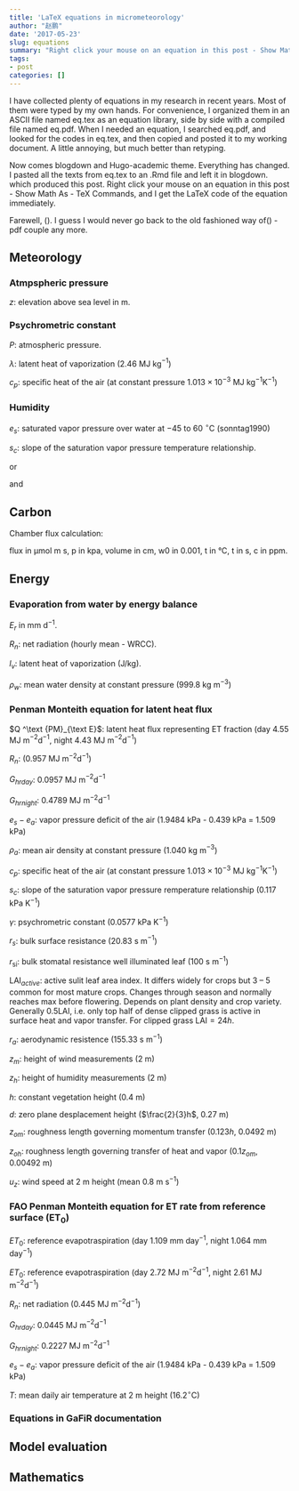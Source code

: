 ```yaml
---
title: 'LaTeX equations in micrometeorology'
author: "赵鹏"
date: '2017-05-23'
slug: equations
summary: "Right click your mouse on an equation in this post - Show Math As - TeX Commands, and I get the LaTeX code of the equation immediately."
tags:
- post
categories: []
---
```


I have collected plenty of equations in my research in recent years. Most of them were typed by my own hands. For convenience, I organized them in an ASCII file named eq.tex as an equation library, side by side with a compiled file named eq.pdf. When I needed an equation, I searched eq.pdf, and looked for the codes in eq.tex, and then copied and posted it to my working document. A little annoying, but much better than retyping.

Now comes blogdown and Hugo-academic theme. Everything has changed. I pasted all the texts from eq.tex to an .Rmd file and left it in blogdown. which produced this post. Right click your mouse on an equation in this post - Show Math As - TeX Commands, and I get the LaTeX code of the equation immediately.

Farewell, \(\LaTeX\). I guess I would never go back to the old fashioned way of\(\TeX\) - pdf couple any more.

## Meteorology

### Atmpspheric pressure

\begin{equation}
P=101.325 \cdot (\frac{293-0.0065z}{293}) ^ {5.26} = 86.838\,\text{kPa}
\end{equation}

$z$: elevation above sea level in m.

\begin{equation}
-\text{d} p =\rho g \text{d}z
\end{equation}


\begin{equation}
\ln \frac{p_2}{p_1} = - \int_{z_1}^{z_2} \frac{g}{RT}\text{d}z
\end{equation}


### Psychrometric constant

\begin{equation}
\gamma =\frac{c_p P}{\varepsilon \lambda} = 0.665 \times 10 ^ {-3} P
\end{equation}

\begin{equation}
\lambda = -0.0000614342 T^3 + 0.00158927 T^2 - 2.36418T + 2500.79
\end{equation}

$P$: atmospheric pressure.

$\lambda$: latent heat of vaporization (2.46 MJ kg$^{-1}$)

$c_p$: specific heat of the air (at constant pressure $1.013 \times 10 ^{-3}$ MJ kg$^{-1}$K$^{-1}$)


### Humidity

\begin{equation}
	e_{\text s}=6.112\exp\frac {17.62t}{243.12+t}
\end{equation}

$e_s$: saturated vapor pressure over water at $-45$ to 60 $^{\circ}$C (sonntag1990)

\begin{equation}
	s_{\text c}=\frac {4284e_{\text s}}{(243.12+t)^2}
\end{equation}

$s_c$: slope of the saturation vapor pressure temperature relationship.

or

\begin{equation}
	e_{\text s} = 0.6108\exp\frac {17.27T}{237.3 + T}
\end{equation}

and

\begin{equation}
	s_{\text c}=\frac {4098 \cdot 0.6108\exp\frac {17.27T}{237.3 + T}}{(237.3 + T)^2}
\end{equation}


## Carbon

\begin{equation}
	\text {GPP} = \frac{\alpha R_{\mathrm g}\beta }{\alpha R_{\mathrm g}+\beta }
\end{equation}

\begin{equation}
	\frac{\text {GPP}}{\text {LAI}_\text{act}}\ = \frac{\alpha' R_{\mathrm g}\beta' }{\alpha' R_{\mathrm g}+\beta' }
\end{equation}

\begin{equation}\label{eGPPLRg}
	\text{GPP} = \text{LAI}_\text{act}\frac{\alpha' R_{\mathrm g}\beta' }{\alpha' R_{\mathrm g}+\beta' }, 
\end{equation}

\begin{equation}\label{eGPPL}
	\text {GPP} = a_\text {LAI}\text{LAI}_\text {act}.
\end{equation}

Chamber flux calculation:

\begin{equation}
	F_c = \frac{10 V P_0 (1 - \frac{W_0}{1000})}{RS  (T_0 + 273.15)} \frac{\partial  C'}{\partial t}
\end{equation}

flux in μmol m s, p in kpa, volume in cm, w0 in 0.001, t in °C, t in s, c in ppm. 

\begin{equation}
	C' = C'_x + (C'_0 - C'_x) e ^ {-a(t-t_0)}
\end{equation}

\begin{equation}
\frac{\partial C'}{\partial t} | _{t = t_0} = a(C'_x - C'_0)
\end{equation}


\begin{equation}
	C' = (C'_x + kt) + (C'_0 - C'_x) e ^ {-a(t-t_0)}
\end{equation}

\begin{equation}
	\frac{\partial C'}{\partial t} | _{t = t_0} = a(C'_x - C'_0) + k
\end{equation}


## Energy

### Evaporation from water by energy balance

\begin{equation}
E_r = \frac{R_n}{l_v \rho_w} \times 1000 \times 86400
\end{equation}

\begin{equation}
l_v = 2.501 \times 10^6 - 2370T
\end{equation}

$E_r$ in mm d$^{-1}$.

$R_n$: net radiation (hourly mean - WRCC).

$l_v$: latent heat of vaporization (J/kg).

$\rho_w$: mean water density at constant pressure (999.8 kg m$^{-3}$)

### Penman Monteith equation for latent heat flux

\begin{equation}
Q ^\text {PM}_{\text E}=\frac {s_{\text c} \frac{-R_{\text n}-Q_{\text G}}{86400\text{s}} + \frac{\rho_a c_{\text p}  (e_{\text s} - e_{\text a})}{r_{\text a}}}{s_{\text c} + \gamma (1 + \frac{r_{\text s}}{r_{\text a}})}
\end{equation}

$Q ^\text {PM}_{\text E}$: latent heat flux representing ET fraction (day 4.55 MJ m$^{-2}$d$^{-1}$, night 4.43 MJ m$^{-2}$d$^{-1}$)

$R_n$: (0.957 MJ m$^{-2}$d$^{-1}$)

$G_{hrday}$: 0.0957 MJ m$^{-2}$d$^{-1}$

$G_{hrnight}$: 0.4789 MJ m$^{-2}$d$^{-1}$

$e_s-e_a$: vapor pressure deficit of the air (1.9484 kPa - 0.439 kPa = 1.509 kPa)

$\rho_a$: mean air density at constant pressure (1.040 kg m$^{-3}$)

\begin{equation}
\rho_{adry} = \frac{p}{RT} = 1.229 \text { kg m}^{-3}
\end{equation}

\begin{equation}
\rho_{ahumid} = \frac{p_d}{R_d T} + \frac{p_v}{R_v T}= 1.040 \text { kg m}^{-3}
\end{equation}

\begin{equation}
p_v = RH \times p_{sat} = 1.142 \text{kPa}
\end{equation}

\begin{equation}
p_{sat} = 6.1078 \cdot 10 ^{\frac{7.5T-2048.625}{T-35.85}} \cdot 100 = 1.84 \text { kPa}
\end{equation}

\begin{equation}
p_d = p_{abs} - p_v = 85.696 \text{ kPa}
\end{equation}

$c_p$: specific heat of the air (at constant pressure $1.013 \times 10 ^{-3}$ MJ kg$^{-1}$K$^{-1}$)

$s_c$: slope of the saturation vapor pressure remperature relationship (0.117 kPa K$^{-1}$)

$\gamma$: psychrometric constant (0.0577 kPa K$^{-1}$)

$r_s$: bulk surface resistance (20.83 s m$^{-1}$)

\begin{equation}
r_\text s=\frac{r_\text {si}}{\text {LAI}_\text {active}},
\end{equation}

$r_\text {si}$: bulk stomatal resistance well illuminated leaf (100 s m$^{-1}$)

LAI$_{active}$: active sulit leaf area index. It differs widely for crops but 3 -- 5 common for most mature crops. Changes through season and normally reaches max before flowering. Depends on plant density and crop variety. Generally 0.5LAI, i.e. only top half of dense clipped grass is active in surface heat and vapor transfer. For clipped grass LAI$=24h$.


$r_a$: aerodynamic resistence (155.33 s m$^{-1}$)

\begin{equation}
r_{\text a}= \frac{\ln \frac{z-d}{z_{\textrm{om}}} \ln \frac {z-d}{z_{\textrm{oh}}}}{\kappa ^2 u_z} = \frac{124.264}{u_z}=155.33\text { s m}^{-1}
\end{equation}

$z_m$: height of wind measurements (2 m)

$z_h$: height of humidity measurements (2 m)

$h$: constant vegetation height (0.4 m)

$d$: zero plane desplacement height ($\frac{2}{3}h$, 0.27 m)

$z_{om}$: roughness length governing momentum transfer ($0.123h$, 0.0492 m)

$z_{oh}$: roughness length governing transfer of heat and vapor ($0.1z_{om}$, 0.00492 m)

$u_z$: wind speed at 2 m height (mean 0.8 m s$^{-1}$)

### FAO Penman Monteith equation for ET rate from reference surface (ET$_0$)

\begin{equation}
ET_0 = \frac {0.408 s_{\text c} \frac{-R_{\text n}-Q_{\text G}}{86400\text{s}} + \frac{\gamma 900 u_z (e_{\text s} - e_{\text a})}{T+273}}{s_{\text c} + \gamma (1 + 0.34u_z)}
\end{equation}

$ET_0$: reference evapotraspiration (day 1.109 mm day$^{-1}$, night 1.064 mm day$^{-1}$)

$ET_0$: reference evapotraspiration (day 2.72 MJ m$^{-2}$d$^{-1}$, night 2.61 MJ m$^{-2}$d$^{-1}$)

$R_n$: net radiation (0.445 MJ m$^{-2}$d$^{-1}$)

$G_{hrday}$: 0.0445 MJ m$^{-2}$d$^{-1}$

$G_{hrnight}$: 0.2227 MJ m$^{-2}$d$^{-1}$

$e_s-e_a$: vapor pressure deficit of the air (1.9484 kPa - 0.439 kPa = 1.509 kPa)

$T$: mean daily air temperature at 2 m height (16.2$^\circ$C) 

### Equations in GaFiR documentation

\begin{equation}
\text{NEE = GPP} + R_\text{eco}
(\#eq:eNEE)
\end{equation}

\begin{equation}\label{ePM}
Q ^\text {PM}_{\text E}=\frac {s_{\text c} (-R_{\text n}-Q_{\text G}) + \frac{\rho c_{\text p}  (e_{\text s} - e_{\text a})}{r_{\text a}}}{s_{\text c} + \gamma (1 + \frac{r_{\text s}}{r_{\text a}})},
\end{equation}

\begin{equation}\label{era}
r_{\text a}= \frac{\ln \frac{z-d}{z_{\textrm{om}}} \ln \frac {z-d}{z_{\textrm{oh}}}}{\kappa ^2 u},
\end{equation}

\begin{equation}\label{eRl}
%r^{\text {LAI}}_\text s=\frac{r_\text {si}}{0.5\text {LAI}},
r_\text s=\frac{r_\text {si}}{\text {LAI}_\text {active}},
\end{equation}

\begin{equation}\label{eKP}
%\frac{r^{\text {KP}}_\text s}{r_\text a} = a \frac{r^*}{r_\text a} + b,
\frac{r_\text s}{r_\text a} = a \frac{r^*}{r_\text a} + b,
\end{equation}

\begin{equation}
r^*=\frac{(s_\text c + \gamma)\rho c_\text p (e_{\text s} - e_{\text a})}{s_\text c \gamma (-R_{\text n}-Q_{\text G})},
\end{equation}

\begin{equation}\label{eRs}
r_{\text s}= \frac {r_{\text a}s_{\text c} (-R_{\text n}-Q_{\text G}) + \rho c_{\text p}  (e_{\text s} - e_{\text a}) - r_{\text a}Q_{\text E}(s_{\text c} + \gamma)}
{\gamma Q_{\text E}}.
\end{equation}

\begin{equation}\label{ePT}
E=\alpha_{\text {PT}} \frac {s_{\text c}}{s_{\text c} + \gamma}(-Q_{\text A})
\end{equation}


## Model evaluation

\begin{equation}
 \text{ME}=\frac{1}{N}\sum_{i=1}^{N}|P_i-O_i|
 \end{equation}

\begin{equation}
 \text{MAE}=\frac{1}{N}\sum_{i=1}^{N}(P_i-O_i)
 \end{equation}

\begin{equation} 
\text{MSE}=\frac{1}{N}\sum_{i=1}^{N}(P_i-O_i)^2
\end{equation}

\begin{equation} 
\text{RMSE}=\sqrt{\frac{1}{N}\sum_{i=1}^{N}(P_i-O_i)^2}
\end{equation}

\begin{equation} 
\text{NRMSE}=100\frac{\text{RMSE}}{O_\text{max} - O_\text{min}}
\end{equation}


\begin{equation} 
\text{PBIAS} =100\frac{\sum_{i=1}^{n}(P_i-O_i)}{\sum_{i=1}^{n}O_i}
\end{equation}

\begin{equation} 
\text{RSR} =\frac{\text{RMSE}}{\sigma_O}
\end{equation}

\begin{equation} 
\text{rSD} =\frac{\sigma_P}{\sigma_O}
\end{equation}


\begin{equation} 
\text{NSE} =1-\frac{\sum_{i=1}^{n}(O_i-P_i)^2}{\sum_{i=1}^{n}(O_i - \overline{O})^2}
\end{equation}

\begin{equation} 
\text{mNSE} =1-\frac{\sum_{i=1}^{n}|O_i-P_i||^j}{\sum_{i=1}^{n}|O_i - \overline{O}|^j}
\end{equation}

\begin{equation} 
\text{rNSE} =1-\frac{\sum_{i=1}^{n}(\frac{O_i-P_i}{\overline{O}})^2}{\sum_{i=1}^{n}(\frac{O_i - \overline{O}}{\overline{O}})^2}
\end{equation}


\begin{equation} 
d =1-\frac{\sum_{i=1}^{n}(P_i-O_i)^2}{\sum_{i=1}^{n}(|P_i-O_i|+|P_i+O_i|)^2}
\end{equation}

\begin{equation} 
md =1 - \frac{\sum_{i=1}^{n}(P_i-O_i)^j}{\sum_{i=1}^{n}(|P_i-O_i|+|P_i+O_i|)^j}
\end{equation}


\begin{equation} 
rd =1-\frac{\sum_{i=1}^{n}(\frac{P_i-O_i}{\overline{O}})^2}{\sum_{i=1}^{n}(\frac{|P_i-O_i|+|P_i+O_i|}{\overline{O}})^2}
\end{equation}


\begin{equation} 
\text{cp} =1-\frac{\sum_{i=2}^{n}(O_i-P_i)^2}{\sum_{i=1}^{n-1}(O_{i+1} - O_i)^2}
\end{equation}

\begin{equation} 
R =\frac{\sum_{i=1}^{n}(O_i-\overline{O})(P_i-\overline{P})}{\sqrt{\sum_{i=1}^{n}(O_i-\overline{O})^2}\sqrt{\sum_{i=1}^{n}(P_i-\overline{P})^2}) }
\end{equation}

\begin{equation} 
R^2 =(\frac{\sum_{i=1}^{n}(O_i-\overline{O})(P_i-\overline{P})}{\sqrt{\sum_{i=1}^{n}(O_i-\overline{O})^2}\sqrt{\sum_{i=1}^{n}(P_i-\overline{P})^2}) })^2
\end{equation}

\begin{equation} 
\text{bR2} =bR^2
\end{equation}


## Mathematics

\begin{equation}
\frac{\text {d} x^\mu}{\text {d} x} = \mu x ^{\mu - 1}\\
\end{equation}

\begin{equation}
\frac{\text {d} e^x}{\text {d} x} = e^x\\
\end{equation}

\begin{equation}
\frac{\text {d} a^x}{\text {d} x} = a^x \ln a \\
\end{equation}

\begin{equation}
\frac{\text {d} \ln x}{\text {d} x} = \frac{1}{x}\\
\end{equation}

\begin{equation}
\frac{\text {d} \log _a x}{\text {d} x} = \frac{1}{x\ln a}\\
\end{equation}

\begin{equation}
\frac{\text {d} \sin x}{\text {d} x} = \cos x\\
\end{equation}

\begin{equation}
\frac{\text {d} \cos x}{\text {d} x} = - \sin x\\
\end{equation}

\begin{equation}
\int k \text {d} x = kx + C
\end{equation}

\begin{equation}
\int x ^ \mu \text {d} x = \frac{x^{\mu + 1}}{\mu + 1} + C\ (\mu \neq -1)
\end{equation}

\begin{equation}
\int \frac{1}{x}\text {d} x = \ln \left | x \right | + C
\end{equation}

\begin{equation}
\int \text {e} ^x \text {d} x = \text {e} ^x + C\\
\end{equation}

\begin{equation}
\int a ^x \text {d} x = \frac{a^x}{\ln a}+ C\\
\end{equation}

\begin{equation}
\int \frac{1}{1+x^2}\text {d} x = \arctan x + C\\
\end{equation}

\begin{equation}
\int \frac{1}{1-x^2}\text {d} x = \arcsin x + C\\
\end{equation}

\begin{equation}
\int \cos x \text {d} x = \sin x + C\\
\end{equation}

\begin{equation}
\int \sin x \text {d} x = -\cos x + C\\
\end{equation}

\begin{equation}
\int \frac{1}{\cos^2 x} \text {d} x = \tan x + C\\
\end{equation}

\begin{equation}
\int \frac{1}{\sin^2 x} \text {d} x = -\cot x + C\\
\end{equation}

\begin{equation}
\int \sec x \tan x \text {d} x = \sec x + C\\
\end{equation}

\begin{equation}
\int \csc x \cot x \text {d} x = -\csc x + C\\
\end{equation}
